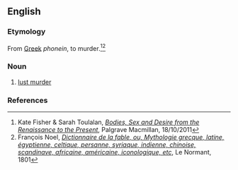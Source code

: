 ==English==
===Etymology===
From [[Greek]] ''phonein'', to murder.<ref>Kate Fisher & Sarah Toulalan, ''[https://books.google.fr/books?id=EeEFTpdFyJMC&pg=PA215&dq=PhoneIn+to+murder&hl=fr&sa=X&ved=0ahUKEwjdofSo3ZDZAhVSC-wKHQsHAawQ6AEIKTAA#v=onepage&q=PhoneIn%20to%20murder&f=false Bodies, Sex and Desire from the Renaissance to the Present]'', Palgrave Macmillan, 18/10/2011</ref><ref>François Noel, ''[https://books.google.fr/books?id=-DGt98bvGrcC&pg=PA292&lpg=PA292&dq=tuer+en+grec+phonein&source=bl&ots=omouJsSJ-_&sig=p-kj_UFCG9bV9gwOkv8o48eYKYs&hl=fr&sa=X&ved=0ahUKEwjCn-q43JDZAhWKyKQKHb7UCBAQ6AEILzAB#v=onepage&q=tuer%20en%20grec%20phonein&f=false Dictionnaire de la fable, ou, Mythologie grecque, latine, égyptienne, celtique, persanne, syriaque, indienne, chinoise, scandinave, africaine, américaine, iconologique, etc]'', Le Normant, 1801</ref>
===Noun===
{{en-noun|-}}

# [[lust murder]]

===References===